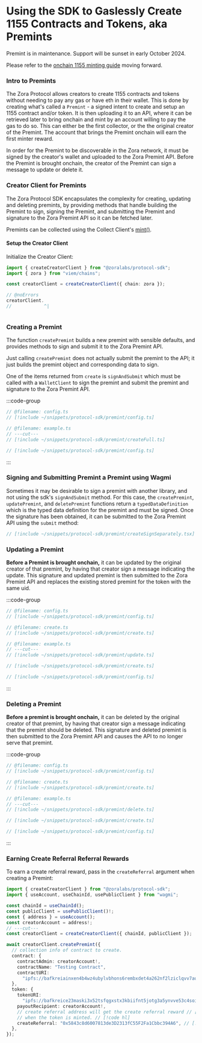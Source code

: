 
# Using the SDK to Gaslessly Create 1155 Contracts and Tokens, aka Premints

<Callout type="warning">
  Premint is in maintenance. Support will be sunset in early October 2024.
  
  Please refer to the [onchain 1155 minting guide](/protocol-sdk/creator/onchain) moving forward.
</Callout>


### Intro to Premints

The Zora Protocol allows creators to create 1155 contracts and tokens without needing to pay any gas or have eth in their wallet. This
is done by creating what's called a `Premint` - a signed intent to create and setup an 1155 contract and/or token.
It is then uploading it to an API, where it can be retrieved later to bring onchain and mint by an account willing to pay the gas to do so.  This can either be the first collector, or the
the original creator of the Premint. The account that brings the Premint onchain will earn the first minter reward.

In order for the Premint to be discoverable in the Zora network, it must be signed by the creator's wallet and uploaded to the Zora Premint API.
Before the Premint is brought onchain, the creator of the Premint can sign a message to update or delete it.

### Creator Client for Premints

The Zora Protocol SDK encapsulates the complexity for creating, updating and deleting premints, by providing methods that handle
building the Premint to sign, signing the Premint, and submitting the Premint and signature to the Zora Premint API so it can be fetched later.

Premints can be collected using the Collect Client's [mint()](/protocol-sdk/collect/mint).

#### Setup the Creator Client

Initialize the Creator Client:

```ts twoslash
import { createCreatorClient } from "@zoralabs/protocol-sdk";
import { zora } from "viem/chains";

const creatorClient = createCreatorClient({ chain: zora });

// @noErrors
creatorClient.
//            ^|



```

### Creating a Premint

The function `createPremint` builds a new premint with sensible defaults, and provides methods to
sign and submit it to the Zora Premint API.

Just calling `createPremint` does not actually submit the premint to the API; it just builds the premint object and corresponding data to sign.

One of the items returned from `create` is `signAndSubmit` which must be called with a `WalletClient` to sign the premint and submit the premint and signature to the Zora Premint API.

:::code-group

```ts twoslash [example.ts]
// @filename: config.ts
// [!include ~/snippets/protocol-sdk/premint/config.ts]

// @filename: example.ts
// ---cut---
// [!include ~/snippets/protocol-sdk/premint/createFull.ts]
```

```ts twoslash [config.ts]
// [!include ~/snippets/protocol-sdk/premint/config.ts]
```

:::

### Signing and Submitting Premint a Premint using Wagmi

Sometimes it may be desirable to sign a premint with another library, and not using the sdk's `signAndSubmit` method.
For this case, the `createPremint`, `updatePremint`, and `deletePremint` functions return a `typedDataDefinition` which is the typed data definition for the premint and must be signed.
Once the signature has been obtained, it can be submitted to the Zora Premint API using the `submit` method:

```ts twoslash
// [!include ~/snippets/protocol-sdk/premint/createSignSeparately.tsx]
```

### Updating a Premint

**Before a Premint is brought onchain,** it can be updated by the original creator of that premint, by having that creator sign a message indicating the update.
This signature and updated premint is then submitted to the Zora Premint API and replaces the existing stored premint for the token
with the same uid.

:::code-group

```ts twoslash [example.ts]
// @filename: config.ts
// [!include ~/snippets/protocol-sdk/premint/config.ts]

// @filename: create.ts
// [!include ~/snippets/protocol-sdk/premint/create.ts]

// @filename: example.ts
// ---cut---
// [!include ~/snippets/protocol-sdk/premint/update.ts]
```

```ts twoslash [simpleCreate.ts]
// [!include ~/snippets/protocol-sdk/premint/create.ts]
```

```ts twoslash [config.ts]
// [!include ~/snippets/protocol-sdk/premint/config.ts]
```

:::

### Deleting a Premint

**Before a premint is brought onchain,** it can be deleted by the original creator of that premint, by having that creator sign a message indicating that
the premint should be deleted.
This signature and deleted premint is then submitted to the Zora Premint API and causes the API to no longer serve that premint.

:::code-group

```ts twoslash [example.ts]
// @filename: config.ts
// [!include ~/snippets/protocol-sdk/premint/config.ts]

// @filename: create.ts
// [!include ~/snippets/protocol-sdk/premint/create.ts]

// @filename: example.ts
// ---cut---
// [!include ~/snippets/protocol-sdk/premint/delete.ts]
```

```ts twoslash [create.ts]
// [!include ~/snippets/protocol-sdk/premint/create.ts]
```

```ts twoslash [config.ts]
// [!include ~/snippets/protocol-sdk/premint/config.ts]
```

:::


### Earning Create Referral Referral Rewards

To earn a create referral reward, pass in the `createReferral` argument when creating a Premint:

```ts twoslash
import { createCreatorClient } from "@zoralabs/protocol-sdk";
import { useAccount, useChainId, usePublicClient } from "wagmi";

const chainId = useChainId();
const publicClient = usePublicClient()!;
const { address } = useAccount();
const creatorAccount = address!;
// ---cut---
const creatorClient = createCreatorClient({ chainId, publicClient });

await creatorClient.createPremint({
  // collection info of contract to create. 
  contract: {
    contractAdmin: creatorAccount!,
    contractName: "Testing Contract",
    contractURI:
      "ipfs://bafkreiainxen4b4wz4ubylvbhons6rembxdet4a262nf2lziclqvv7au3e",
  },
  token: {
    tokenURI:
      "ipfs://bafkreice23maski3x52tsfqgxstx3kbiifnt5jotg3a5ynvve53c4soi2u",
    payoutRecipient: creatorAccount!,
    // create referral address will get the create referral reward // [!code hl]
    // when the token is minted. // [!code hl]
    createReferral: "0x5843c8d6007813de3D2313fC55F2Fa1Cbbc394A6", // [!code hl]
  },
});
```
